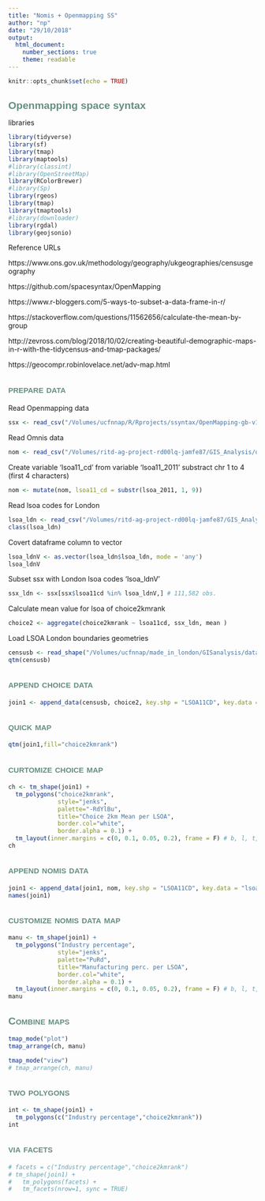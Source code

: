 ```yaml
---
title: "Nomis + Openmapping SS"
author: "np"
date: "29/10/2018"
output: 
  html_document:
    number_sections: true
    theme: readable
---
```

<style>
  h1, h2, h3, h4, h5, h6{
    color: #668e81;
    font-family: "arial narrow", helvetica;
  }
  h1, h2{
    font-size: 150%
  }
  h2{
    font-variant: small-caps
  }
</style>

```r
knitr::opts_chunk$set(echo = TRUE)
```

# Openmapping space syntax

libraries

```r
library(tidyverse)
library(sf)
library(tmap)
library(maptools)
#library(classint) 
#library(OpenStreetMap)
library(RColorBrewer)
#library(Sp)
library(rgeos)
library(tmap)
library(tmaptools)
#library(downloader)
library(rgdal)
library(geojsonio)
```

Reference URLs  

https://www.ons.gov.uk/methodology/geography/ukgeographies/censusgeography  

https://github.com/spacesyntax/OpenMapping  

https://www.r-bloggers.com/5-ways-to-subset-a-data-frame-in-r/  

https://stackoverflow.com/questions/11562656/calculate-the-mean-by-group  

http://zevross.com/blog/2018/10/02/creating-beautiful-demographic-maps-in-r-with-the-tidycensus-and-tmap-packages/  

https://geocompr.robinlovelace.net/adv-map.html

## prepare data

Read Openmapping data
```r
ssx <- read_csv("/Volumes/ucfnnap/R/Rprojects/ssyntax/OpenMapping-gb-v1_csv/csv/ssx_openmapping_gb_v1.csv") # 2,063,322 observations of 36 variables
```

Read Omnis data
```r
nom <- read_csv("/Volumes/ritd-ag-project-rd00lq-jamfe87/GIS_Analysis/dataProcessed/nomis_4835.csv") # 4,835 obs.
```

Create variable 'lsoa11_cd' from variable 'lsoa11_2011' substract chr 1 to 4 (first 4 characters)
```r
nom <- mutate(nom, lsoa11_cd = substr(lsoa_2011, 1, 9))
```

Read lsoa codes for London
```r
lsoa_ldn <- read_csv("/Volumes/ritd-ag-project-rd00lq-jamfe87/GIS_Analysis/dataProcessed/lsoa_ldn.csv") # 4,835 obs.
class(lsoa_ldn)
```

Covert dataframe column to vector
```r
lsoa_ldnV <- as.vector(lsoa_ldn$lsoa_ldn, mode = 'any')
lsoa_ldnV
```

Subset ssx with London lsoa codes 'lsoa_ldnV'

```r
ssx_ldn <- ssx[ssx$lsoa11cd %in% lsoa_ldnV,] # 111,582 obs.
```

Calculate mean value for lsoa of choice2kmrank

```r
choice2 <- aggregate(choice2kmrank ~ lsoa11cd, ssx_ldn, mean )

```

Load LSOA London boundaries geometries

```r
censusb <- read_shape("/Volumes/ucfnnap/made_in_london/GISanalysis/dataRaw/statistical-gis-boundaries-london/ESRI/LSOA_2011_London_gen_MHW.shp")
qtm(censusb)
```

## append choice data
```r
join1 <- append_data(censusb, choice2, key.shp = "LSOA11CD", key.data = "lsoa11cd", ignore.duplicates = TRUE, ignore.na = TRUE)
```

## quick map
```r
qtm(join1,fill="choice2kmrank")
```
  
## curtomize choice map
```r
ch <- tm_shape(join1) + 
  tm_polygons("choice2kmrank",
              style="jenks",
              palette="-RdYlBu",
              title="Choice 2km Mean per LSOA",
              border.col="white",
              border.alpha = 0.1) +
  tm_layout(inner.margins = c(0, 0.1, 0.05, 0.2), frame = F) # b, l, t, r
ch 
```

## append nomis data
```r
join1 <- append_data(join1, nom, key.shp = "LSOA11CD", key.data = "lsoa11_cd", ignore.duplicates = TRUE, ignore.na = TRUE)
names(join1)
```

## customize nomis data map

```r
manu <- tm_shape(join1) +
  tm_polygons("Industry percentage",
              style="jenks",
              palette="PuRd",
              title="Manufacturing perc. per LSOA",
              border.col="white",
              border.alpha = 0.1) +
  tm_layout(inner.margins = c(0, 0.1, 0.05, 0.2), frame = F) # b, l, t, r
manu
```

## Combine maps

```r
tmap_mode("plot")
tmap_arrange(ch, manu)
```
```r
tmap_mode("view")
# tmap_arrange(ch, manu)

```

## two polygons

```r
int <- tm_shape(join1) +
  tm_polygons(c("Industry percentage","choice2kmrank"))
int
```

## via facets
```r
# facets = c("Industry percentage","choice2kmrank")
# tm_shape(join1) +
#   tm_polygons(facets) +
#   tm_facets(nrow=1, sync = TRUE)
```


